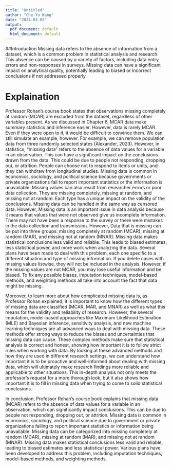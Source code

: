```yaml
---
title: "Untitled"
author: "Che-Yu Wang"
date: "2024-03-05"
output:
  pdf_document: default
  html_document: default
---
```



##Introduction 
Missing data refers to the absence of information from a dataset, which is a common problem in statistical analysis and research. This absence can be caused by a variety of factors, including data entry errors and non-responses in surveys. Missing data can have a significant impact on analytical quality, potentially leading to biased or incorrect conclusions if not addressed properly.

# Explaination 
Professor Rohan's course book states that observations missing completely at random (MCAR) are excluded from the dataset, regardless of other variables present. As we discussed in Chapter 6, MCAR data make summary statistics and inference easier. However, data is rarely MCAR. Even if they were open to it, it would be difficult to convince them. We can still simulate an example, however. For example, we can remove population data from three randomly selected states (Alexander, 2023). However, in statistics, "missing data" refers to the absence of data values for a variable in an observation. This can have a significant impact on the conclusions drawn from the data. This could be due to people not responding, dropping out, or attrition. People can choose not to respond to items or units, and they can withdraw from longitudinal studies. Missing data is common in economics, sociology, and political science because governments or private organizations fail to report important statistics or the information is unavailable. Missing values can also result from researcher errors or poor data collection. They are missing completely, missing at random, and missing not at random. Each type has a unique impact on the validity of the conclusions. Missing data can be handled in the same way as censored data.
However, Missing data is an important issue in data analysis because it means that values that were not observed give us incomplete information. There may not have been a response to the survey or there were mistakes in the data collection and transmission. However, Data that is missing can be put into three groups: missing completely at random (MCAR), missing at random (MAR), and missing not at random (MNAR). Missing data makes statistical conclusions less valid and reliable. This leads to biased estimates, less statistical power, and more work when analyzing the data. Several plans have been made to deal with this problem, each one specific to a different situation and type of missing information. If you delete cases with missing values listwise, they will not be included in the analysis. However, if the missing values are not MCAR, you may lose useful information and be biased. To fix any possible biases, imputation techniques, model-based methods, and weighting methods all take into account the fact that data might be missing.

Moreover, to learn more about how complicated missing data is, as Professor Rohan explained, it is important to know how the different types of missing data are classified (MCAR, MAR, and MNAR) as well as what this means for the validity and reliability of research. However, the several imputation, model-based approaches like Maximum Likelihood Estimation (MLE) and Bayesian inference, sensitivity analysis, and new machine learning techniques are all advanced ways to deal with missing data. These methods offer strong ways to reduce the biases and uncertainties that missing data can cause. These complex methods make sure that statistical analysis is correct and honest, showing how important it is to follow strict rules when working with data. By looking at these advanced methods and how they are used in different research settings, we can understand how important it is to be proactive and well-informed about dealing with missing data, which will ultimately make research findings more reliable and applicable to other situations. This in-depth analysis not only meets the professor's request for a more thorough look, but it also shows how important it is to fill in missing data when trying to come to solid statistical conclusions.

In conclusion, Professor Rohan's course book explains that missing data (MCAR) refers to the absence of data values for a variable in an observation, which can significantly impact conclusions. This can be due to people not responding, dropping out, or attrition. Missing data is common in economics, sociology, and political science due to government or private organizations failing to report important statistics or information being unavailable. Missing data can be categorized into missing completely at random (MCAR), missing at random (MAR), and missing not at random (MNAR). Missing data makes statistical conclusions less valid and reliable, leading to biased estimates and less statistical power. Various plans have been developed to address this problem, including imputation techniques, model-based methods, and weighting methods.

